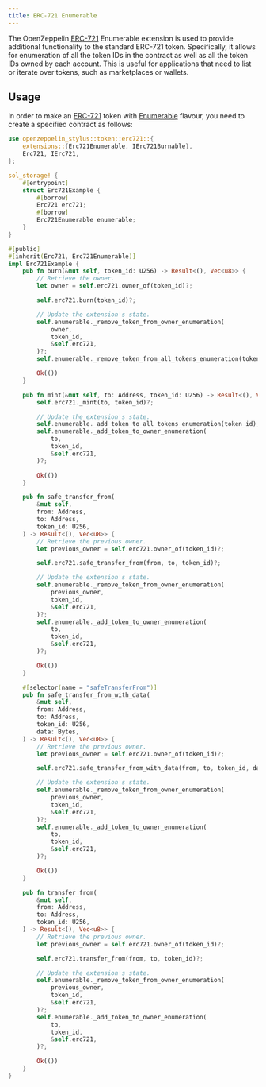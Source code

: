 ```yaml
---
title: ERC-721 Enumerable
---
```


The OpenZeppelin [ERC-721](erc721.mdx) Enumerable extension is used to provide additional functionality to the standard ERC-721 token. Specifically, it allows for enumeration of all the token IDs in the contract as well as all the token IDs owned by each account. This is useful for applications that need to list or iterate over tokens, such as marketplaces or wallets.

## Usage

In order to make an [ERC-721](erc721.mdx) token with [Enumerable](https://docs.rs/openzeppelin-stylus/0.1.0/openzeppelin_stylus/token/erc721/extensions/enumerable/index.html) flavour,
you need to create a specified contract as follows:

```rust
use openzeppelin_stylus::token::erc721::{
    extensions::{Erc721Enumerable, IErc721Burnable},
    Erc721, IErc721,
};

sol_storage! {
    #[entrypoint]
    struct Erc721Example {
        #[borrow]
        Erc721 erc721;
        #[borrow]
        Erc721Enumerable enumerable;
    }
}

#[public]
#[inherit(Erc721, Erc721Enumerable)]
impl Erc721Example {
    pub fn burn(&mut self, token_id: U256) -> Result<(), Vec<u8>> {
        // Retrieve the owner.
        let owner = self.erc721.owner_of(token_id)?;

        self.erc721.burn(token_id)?;

        // Update the extension's state.
        self.enumerable._remove_token_from_owner_enumeration(
            owner,
            token_id,
            &self.erc721,
        )?;
        self.enumerable._remove_token_from_all_tokens_enumeration(token_id);

        Ok(())
    }

    pub fn mint(&mut self, to: Address, token_id: U256) -> Result<(), Vec<u8>> {
        self.erc721._mint(to, token_id)?;

        // Update the extension's state.
        self.enumerable._add_token_to_all_tokens_enumeration(token_id);
        self.enumerable._add_token_to_owner_enumeration(
            to,
            token_id,
            &self.erc721,
        )?;

        Ok(())
    }

    pub fn safe_transfer_from(
        &mut self,
        from: Address,
        to: Address,
        token_id: U256,
    ) -> Result<(), Vec<u8>> {
        // Retrieve the previous owner.
        let previous_owner = self.erc721.owner_of(token_id)?;

        self.erc721.safe_transfer_from(from, to, token_id)?;

        // Update the extension's state.
        self.enumerable._remove_token_from_owner_enumeration(
            previous_owner,
            token_id,
            &self.erc721,
        )?;
        self.enumerable._add_token_to_owner_enumeration(
            to,
            token_id,
            &self.erc721,
        )?;

        Ok(())
    }

    #[selector(name = "safeTransferFrom")]
    pub fn safe_transfer_from_with_data(
        &mut self,
        from: Address,
        to: Address,
        token_id: U256,
        data: Bytes,
    ) -> Result<(), Vec<u8>> {
        // Retrieve the previous owner.
        let previous_owner = self.erc721.owner_of(token_id)?;

        self.erc721.safe_transfer_from_with_data(from, to, token_id, data)?;

        // Update the extension's state.
        self.enumerable._remove_token_from_owner_enumeration(
            previous_owner,
            token_id,
            &self.erc721,
        )?;
        self.enumerable._add_token_to_owner_enumeration(
            to,
            token_id,
            &self.erc721,
        )?;

        Ok(())
    }

    pub fn transfer_from(
        &mut self,
        from: Address,
        to: Address,
        token_id: U256,
    ) -> Result<(), Vec<u8>> {
        // Retrieve the previous owner.
        let previous_owner = self.erc721.owner_of(token_id)?;

        self.erc721.transfer_from(from, to, token_id)?;

        // Update the extension's state.
        self.enumerable._remove_token_from_owner_enumeration(
            previous_owner,
            token_id,
            &self.erc721,
        )?;
        self.enumerable._add_token_to_owner_enumeration(
            to,
            token_id,
            &self.erc721,
        )?;

        Ok(())
    }
}
```
